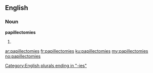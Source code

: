 ==English==

===Noun===
'''papillectomies'''

# {{plural of|papillectomy}}

[[Category:English plurals ending in "-ies"]]

[[ar:papillectomies]]
[[fr:papillectomies]]
[[ku:papillectomies]]
[[my:papillectomies]]
[[no:papillectomies]]